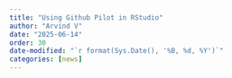 ```yaml
---
title: "Using Github Pilot in RStudio"
author: "Arvind V"
date: "2025-06-14"
order: 30
date-modified: "`r format(Sys.Date(), '%B, %d, %Y')`"
categories: [news]
---
```

